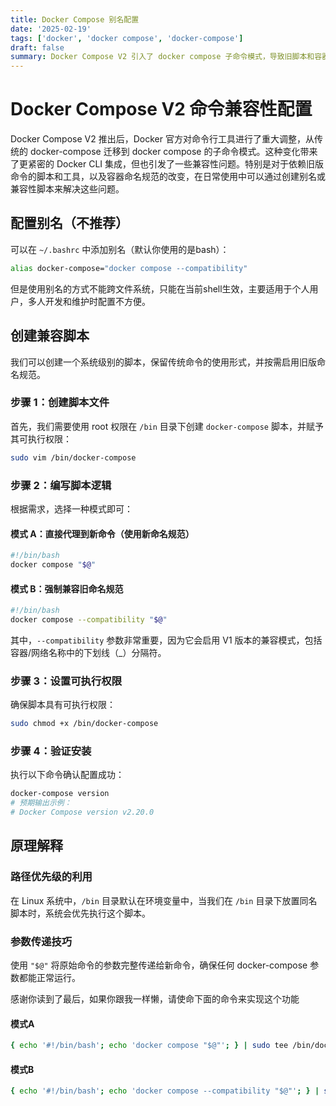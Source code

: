 ```yaml
---
title: Docker Compose 别名配置
date: '2025-02-19'
tags: ['docker', 'docker compose', 'docker-compose']
draft: false
summary: Docker Compose V2 引入了 docker compose 子命令模式，导致旧脚本和容器命名规范出现兼容性问题。为了兼容旧命令需要使用脚本的方式，在脚本中可以选择直接代理到新命令或启用旧版命名规范。通过这种渐进式升级策略，以达到兼顾新功能和旧基础设施的目的。
---
```


# Docker Compose V2 命令兼容性配置

Docker Compose V2 推出后，Docker 官方对命令行工具进行了重大调整，从传统的 docker-compose 迁移到 docker compose 的子命令模式。这种变化带来了更紧密的 Docker CLI 集成，但也引发了一些兼容性问题。特别是对于依赖旧版命令的脚本和工具，以及容器命名规范的改变，在日常使用中可以通过创建别名或兼容性脚本来解决这些问题。

## 配置别名（不推荐）

可以在 `~/.bashrc` 中添加别名（默认你使用的是bash）：

```bash
alias docker-compose="docker compose --compatibility"
```

但是使用别名的方式不能跨文件系统，只能在当前shell生效，主要适用于个人用户，多人开发和维护时配置不方便。

## 创建兼容脚本

我们可以创建一个系统级别的脚本，保留传统命令的使用形式，并按需启用旧版命名规范。

### 步骤 1：创建脚本文件

首先，我们需要使用 root 权限在 `/bin` 目录下创建 `docker-compose` 脚本，并赋予其可执行权限：

```bash
sudo vim /bin/docker-compose
```

### 步骤 2：编写脚本逻辑

根据需求，选择一种模式即可：

#### 模式 A：直接代理到新命令（使用新命名规范）

```bash
#!/bin/bash
docker compose "$@"
```

#### 模式 B：强制兼容旧命名规范

```bash
#!/bin/bash
docker compose --compatibility "$@"
```

其中，`--compatibility` 参数非常重要，因为它会启用 V1 版本的兼容模式，包括容器/网络名称中的下划线（\_）分隔符。

### 步骤 3：设置可执行权限

确保脚本具有可执行权限：

```bash
sudo chmod +x /bin/docker-compose
```

### 步骤 4：验证安装

执行以下命令确认配置成功：

```bash
docker-compose version
# 预期输出示例：
# Docker Compose version v2.20.0
```

## 原理解释

### 路径优先级的利用

在 Linux 系统中，`/bin` 目录默认在环境变量中，当我们在 `/bin` 目录下放置同名脚本时，系统会优先执行这个脚本。

### 参数传递技巧

使用 `"$@"` 将原始命令的参数完整传递给新命令，确保任何 docker-compose 参数都能正常运行。

感谢你读到了最后，如果你跟我一样懒，请使命下面的命令来实现这个功能

#### 模式A

```bash
{ echo '#!/bin/bash'; echo 'docker compose "$@"'; } | sudo tee /bin/docker-compose >/dev/null && sudo chmod +x /bin/docker-compose
```

#### 模式B

```bash
{ echo '#!/bin/bash'; echo 'docker compose --compatibility "$@"'; } | sudo tee /bin/docker-compose >/dev/null && sudo chmod +x /bin/docker-compose

```
